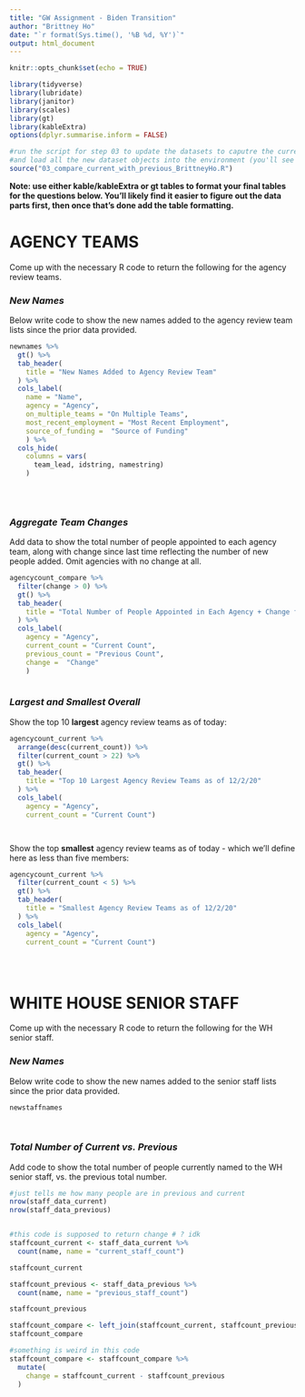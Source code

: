 ```yaml
---
title: "GW Assignment - Biden Transition"
author: "Brittney Ho"
date: "`r format(Sys.time(), '%B %d, %Y')`"
output: html_document
---
```


```r
knitr::opts_chunk$set(echo = TRUE)

library(tidyverse)
library(lubridate)
library(janitor)
library(scales)
library(gt)
library(kableExtra)
options(dplyr.summarise.inform = FALSE)

#run the script for step 03 to update the datasets to caputre the current live verions
#and load all the new dataset objects into the environment (you'll see them populate on the upper right window)
source("03_compare_current_with_previous_BrittneyHo.R")


```

**Note: use either kable/kableExtra or gt tables to format your final tables for the questions below. You'll likely find it easier to figure out the data parts first, then once that's done add the table formatting.**

# AGENCY TEAMS

Come up with the necessary R code to return the following for the agency review teams.

### *New Names*

Below write code to show the new names added to the agency review team lists since the prior data provided.  
  

```r

newnames %>%
  gt() %>%
  tab_header(
    title = "New Names Added to Agency Review Team"
  ) %>%
  cols_label(
    name = "Name",
    agency = "Agency",
    on_multiple_teams = "On Multiple Teams",
    most_recent_employment = "Most Recent Employment",
    source_of_funding =  "Source of Funding"
    ) %>%
  cols_hide(
    columns = vars(
      team_lead, idstring, namestring)
    )
 
  
 

```


### *Aggregate Team Changes*

Add data to show the total number of people appointed to each agency team, along with change since last time reflecting the number of new people added. Omit agencies with no change at all.  
  

```r

agencycount_compare %>%
  filter(change > 0) %>%
  gt() %>%
  tab_header(
    title = "Total Number of People Appointed in Each Agency + Change from Pervious Count"
  ) %>%
  cols_label(
    agency = "Agency",
    current_count = "Current Count",
    previous_count = "Previous Count",
    change =  "Change"
    )



```


### *Largest and Smallest Overall*

Show the top 10 **largest** agency review teams as of today:

```r

agencycount_current %>%
  arrange(desc(current_count)) %>%
  filter(current_count > 22) %>%
  gt() %>%
  tab_header(
    title = "Top 10 Largest Agency Review Teams as of 12/2/20"
  ) %>%
  cols_label(
    agency = "Agency",
    current_count = "Current Count")




```

Show the top **smallest** agency review teams as of today - which we'll define here as less than five members:

```r

agencycount_current %>%
  filter(current_count < 5) %>%
  gt() %>%
  tab_header(
    title = "Smallest Agency Review Teams as of 12/2/20"
  ) %>%
  cols_label(
    agency = "Agency",
    current_count = "Current Count")


 

```



# WHITE HOUSE SENIOR STAFF

Come up with the necessary R code to return the following for the WH senior staff.

### *New Names*

Below write code to show the new names added to the senior staff lists since the prior data provided.  
  

```r

newstaffnames

 

```


### *Total Number of Current vs. Previous*

Add code to show the total number of people currently named to the WH senior staff, vs. the previous total number.  
  

```r

#just tells me how many people are in previous and current
nrow(staff_data_current)
nrow(staff_data_previous)


#this code is supposed to return change # ? idk
staffcount_current <- staff_data_current %>%
  count(name, name = "current_staff_count")

staffcount_current

staffcount_previous <- staff_data_previous %>%
  count(name, name = "previous_staff_count")

staffcount_previous

staffcount_compare <- left_join(staffcount_current, staffcount_previous, by = "name")
staffcount_compare

#something is weird in this code 
staffcount_compare <- staffcount_compare %>%
  mutate(
    change = staffcount_current - staffcount_previous
  )

```

